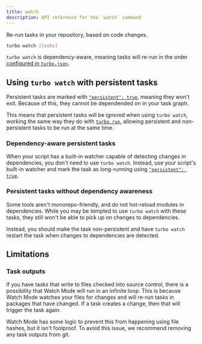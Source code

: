 ```yaml
---
title: watch
description: API reference for the `watch` command
---
```


Re-run tasks in your repository, based on code changes.

```bash title="Terminal"
turbo watch [tasks]
```

`turbo watch` is dependency-aware, meaning tasks will re-run in the order [configured in `turbo.json`](/repo/docs/reference/configuration).

## Using `turbo watch` with persistent tasks

Persistent tasks are marked with [`"persistent": true`](/repo/docs/reference/configuration#persistent), meaning they won't exit. Because of this, they cannot be dependended on in your task graph.

This means that persistent tasks will be ignored when using `turbo watch`, working the same way they do with [`turbo run`](/repo/docs/reference/run), allowing persistent and non-persistent tasks to be run at the same time.

### Dependency-aware persistent tasks

When your script has a built-in watcher capable of detecting changes in dependencies, you don't need to use `turbo watch`. Instead, use your script's built-in watcher and mark the task as long-running using [`"persistent": true`](/repo/docs/reference/configuration#persistent).

### Persistent tasks without dependency awareness

Some tools aren't monorepo-friendly, and do not hot-reload modules in dependencies. While you may be tempted to use `turbo watch` with these tasks, they still won't be able to pick up on changes to dependencies.

Instead, you should make the task non-persistent and have `turbo watch` restart the task when changes to dependencies are detected.

## Limitations

### Task outputs

If you have tasks that write to files checked into source control, there is a possibility that Watch Mode will run in an infinite loop. This is because Watch Mode watches your
files for changes and will re-run tasks in packages that have changed. If a task creates a change, then that will trigger the task again.

Watch Mode has some logic to prevent this from happening using file hashes, but it isn't foolproof. To avoid this issue, we recommend removing any task outputs from git.
